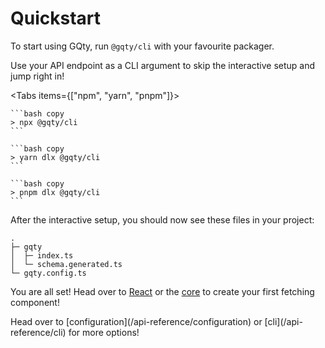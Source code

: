 
# Quickstart

To start using GQty, run `@gqty/cli` with your favourite packager.

<Alert className="mt-5" severity="success" title="Even Quicker Start!">
  Use your API endpoint as a CLI argument to skip the interactive setup and jump
  right in!
</Alert>

<Tabs items={["npm", "yarn", "pnpm"]}>
  <Tab>

    ```bash copy
    > npx @gqty/cli
    ```

  </Tab>
  <Tab>

    ```bash copy
    > yarn dlx @gqty/cli
    ```

  </Tab>

  <Tab>

    ```bash copy
    > pnpm dlx @gqty/cli
    ```

  </Tab>
</Tabs>

After the interactive setup, you should now see these files in your project:

```
.
├─ gqty
│  ├─ index.ts
│  └─ schema.generated.ts
└─ gqty.config.ts
```

You are all set! Head over to [React](/guides/react/read) or the [core](/guides/core/resolve)
to create your first fetching component!

<Alert className="mt-5" severity="info" title="Didn't get what you want?">
  Head over to [configuration](/api-reference/configuration) or
  [cli](/api-reference/cli) for more options!
</Alert>
